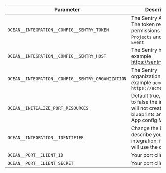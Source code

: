 | Parameter                                         | Description                                                                                                        | Required |
| ------------------------------------------------- | ------------------------------------------------------------------------------------------------------------------ | -------- |
| `OCEAN__INTEGRATION__CONFIG__SENTRY_TOKEN`        | The Sentry API [token](https://docs.sentry.io/api/guides/create-auth-token/). The token requires `read` permissions for `Projects` and `Issue & Event`                                                                                               | ✅       |
| `OCEAN__INTEGRATION__CONFIG__SENTRY_HOST`         | The Sentry host. For example https://sentry.io                                                                     | ✅       |
| `OCEAN__INTEGRATION__CONFIG__SENTRY_ORGANIZATION` | The Sentry organization slug. For example `acme` from `https://acme.sentry.io`                                                                                       | ✅       |
| `OCEAN__INITIALIZE_PORT_RESOURCES`                | Default true, When set to false the integration will not create default blueprints and the port App config Mapping | ❌       |
| `OCEAN__INTEGRATION__IDENTIFIER`                  | Change the identifier to describe your integration, if not set will use the default one                            | ❌       |
| `OCEAN__PORT__CLIENT_ID`                          | Your port client id                                                                                                | ✅       |
| `OCEAN__PORT__CLIENT_SECRET`                      | Your port client secret                                                                                            | ✅       |
